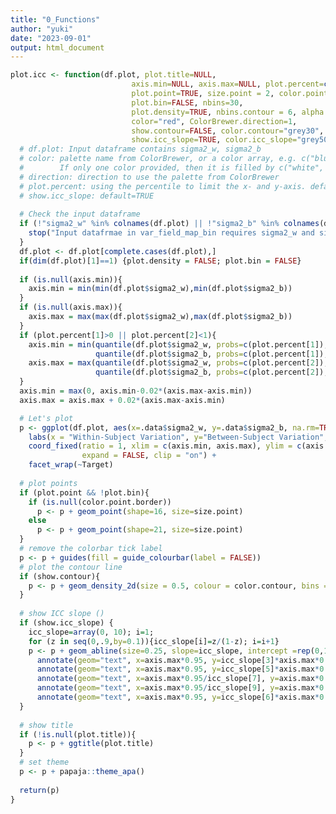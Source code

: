 ```yaml
---
title: "0_Functions"
author: "yuki"
date: "2023-09-01"
output: html_document
---
```

```r
plot.icc <- function(df.plot, plot.title=NULL, 
                           axis.min=NULL, axis.max=NULL, plot.percent=c(0,1),
                           plot.point=TRUE, size.point = 2, color.point.fill="red", color.point.border="grey80",
                           plot.bin=FALSE, nbins=30, 
                           plot.density=TRUE, nbins.contour = 6, alpha.density = 0.5, 
                           color="red", ColorBrewer.direction=1, 
                           show.contour=FALSE, color.contour="grey30",
                           show.icc_slope=TRUE, color.icc_slope="grey50"){
  # df.plot: Input dataframe contains sigma2_w, sigma2_b
  # color: palette name from ColorBrewer, or a color array, e.g. c("blue", "red")
  #        If only one color provided, then it is filled by c("white", "red"). default="red"
  # direction: direction to use the palette from ColorBrewer
  # plot.percent: using the percentile to limit the x- and y-axis. default=c(0,1)
  # show.icc_slope: default=TRUE
  
  # Check the input dataframe
  if (!"sigma2_w" %in% colnames(df.plot) || !"sigma2_b" %in% colnames(df.plot)){
    stop("Input datafrmae in var_field_map_bin requires sigma2_w and sigma2_b")
  }
  df.plot <- df.plot[complete.cases(df.plot),]
  if(dim(df.plot)[1]==1) {plot.density = FALSE; plot.bin = FALSE}
  
  if (is.null(axis.min)){
    axis.min = min(min(df.plot$sigma2_w),min(df.plot$sigma2_b))
  }
  if (is.null(axis.max)){
    axis.max = max(max(df.plot$sigma2_w),max(df.plot$sigma2_b))
  }
  if (plot.percent[1]>0 || plot.percent[2]<1){
    axis.min = min(quantile(df.plot$sigma2_w, probs=c(plot.percent[1]), na.rm=TRUE),
                   quantile(df.plot$sigma2_b, probs=c(plot.percent[1]), na.rm=TRUE))
    axis.max = max(quantile(df.plot$sigma2_w, probs=c(plot.percent[2]), na.rm=TRUE),
                   quantile(df.plot$sigma2_b, probs=c(plot.percent[2]), na.rm=TRUE))
  }
  axis.min = max(0, axis.min-0.02*(axis.max-axis.min))
  axis.max = axis.max + 0.02*(axis.max-axis.min)

  # Let's plot
  p <- ggplot(df.plot, aes(x=.data$sigma2_w, y=.data$sigma2_b, na.rm=TRUE, color = Indice)) +
    labs(x = "Within-Subject Variation", y="Between-Subject Variation", fill="") +
    coord_fixed(ratio = 1, xlim = c(axis.min, axis.max), ylim = c(axis.min, axis.max), 
                expand = FALSE, clip = "on") +
    facet_wrap(~Target)
  
  # plot points
  if (plot.point && !plot.bin){
    if (is.null(color.point.border)) 
      p <- p + geom_point(shape=16, size=size.point) 
    else
      p <- p + geom_point(shape=21, size=size.point) 
  }
  # remove the colorbar tick label
  p <- p + guides(fill = guide_colourbar(label = FALSE))
  # plot the contour line
  if (show.contour){
    p <- p + geom_density_2d(size = 0.5, colour = color.contour, bins = nbins.contour, contour_var='count')
  }
  
  # show ICC slope ()
  if (show.icc_slope) {
    icc_slope=array(0, 10); i=1;
    for (z in seq(0,.9,by=0.1)){icc_slope[i]=z/(1-z); i=i+1}
    p <- p + geom_abline(size=0.25, slope=icc_slope, intercept =rep(0,10), colour=color.icc_slope) +
      annotate(geom="text", x=axis.max*0.95, y=icc_slope[3]*axis.max*0.95, label='ICC=0.2', color="gray30", angle='15', size=3) +
      annotate(geom="text", x=axis.max*0.95, y=icc_slope[5]*axis.max*0.95, label='ICC=0.4', color="gray30", angle='38', size=3) +
      annotate(geom="text", x=axis.max*0.95/icc_slope[7], y=axis.max*0.95, label='ICC=0.6', color="gray30", angle='60', size=3) +
      annotate(geom="text", x=axis.max*0.95/icc_slope[9], y=axis.max*0.95, label='ICC=0.8', color="gray30", angle='75', size=3) +
      annotate(geom="text", x=axis.max*0.95, y=icc_slope[6]*axis.max*0.95, label='ICC=0.5', color="gray30", angle='45', size=3)
  }
  
  # show title
  if (!is.null(plot.title)){
    p <- p + ggtitle(plot.title)
  }
  # set theme
  p <- p + papaja::theme_apa()
  
  return(p)
}

```


